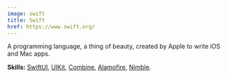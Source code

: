 ```yaml
---
image: swift
title: Swift
href: https://www.swift.org/
---
```


A programming language, a thing of beauty, created by Apple to write iOS and Mac apps.

<!-- prettier-ignore-start -->

<span class="block mt-1">
  <strong class="font-medium">Skills:</strong>
  <a 
    class="link" 
    href="https://developer.apple.com/xcode/swiftui/"
    title="SwiftUI"
    aria-label="SwiftUI"
    target="_blank"
    rel="noreferrer"
  >SwiftUI</a>,
  <a 
    class="link" 
    href="https://developer.apple.com/documentation/uikit"
    title="UIKit"
    aria-label="UIKit"
    target="_blank"
    rel="noreferrer"
  >UIKit</a>,
  <a 
    class="link" 
    href="https://developer.apple.com/documentation/combine"
    title="Combine"
    aria-label="Combine"
    target="_blank"
    rel="noreferrer"
  >Combine</a>,
  <a 
    class="link" 
    href="https://github.com/Alamofire/Alamofire"
    title="Alamofire"
    aria-label="Alamofire"
    target="_blank"
    rel="noreferrer"
  >Alamofire</a>,
    <a 
    class="link" 
    href="https://quick.github.io/Nimble/"
    title="Nimble"
    aria-label="Nimble"
    target="_blank"
    rel="noreferrer"
  >Nimble</a>.

</span>
<!-- prettier-ignore-end -->

